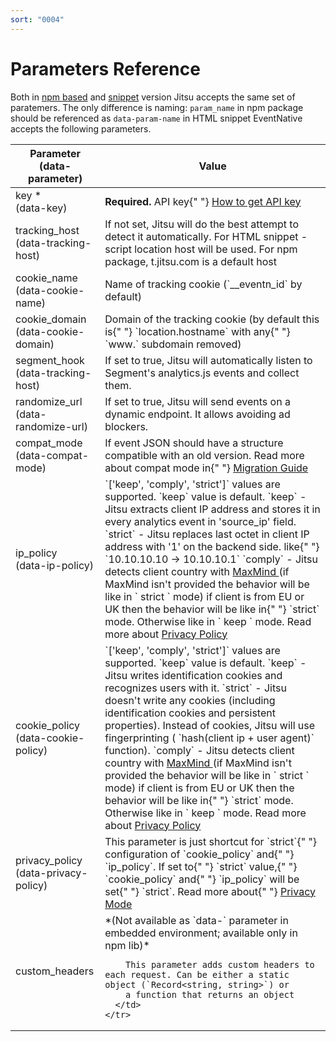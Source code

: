 ```yaml
---
sort: "0004"
---
```


# Parameters Reference

Both in [npm based](/docs/sending-data/js-sdk/package) and [snippet](/docs/sending-data/js-sdk/snippet) version Jitsu
accepts the same set of paratemers. The only difference is naming: `param_name` in npm package should be referenced
as `data-param-name` in HTML snippet
EventNative accepts the following parameters.

<table>
  <thead>
    <tr>
      <th>
        Parameter<br />(data-parameter)
      </th>
      <th>Value</th>
    </tr>
  </thead>
  <tbody>
    <tr>
      <td>
        key *<br />
        (data-key)
      </td>
      <td>
        <b>Required.</b> API key{" "}
        <a href="/docs/configuration/authorization">How to get API key</a>
      </td>
    </tr>
    <tr>
      <td>
        tracking_host
        <br />(<span style={{ whiteSpace: "nowrap" }}>data-tracking-host</span>)
      </td>
      <td>
        If not set, Jitsu will do the best attempt to detect it automatically.
        For HTML snippet - script location host will be used. For npm package,
        t.jitsu.com is a default host
      </td>
    </tr>
    <tr>
      <td>
        cookie_name
        <br />(<span style={{ whiteSpace: "nowrap" }}>data-cookie-name</span>)
      </td>
      <td>
        Name of tracking cookie (`__eventn_id` by
        default)
      </td>
    </tr>
    <tr>
      <td>
        cookie_domain
        <br />(<span style={{ whiteSpace: "nowrap" }}>data-cookie-domain</span>)
      </td>
      <td>
        Domain of the tracking cookie (by default this is{" "}
        `location.hostname` with any{" "}
        `www.` subdomain removed)
      </td>
    </tr>
    <tr>
      <td>
        segment_hook
        <br />(<span style={{ whiteSpace: "nowrap" }}>data-tracking-host</span>)
      </td>
      <td>
        If set to true, Jitsu will automatically listen to Segment's
        analytics.js events and collect them.
      </td>
    </tr>
    <tr>
      <td>
        randomize_url
        <br />(<span style={{ whiteSpace: "nowrap" }}>data-randomize-url</span>)
      </td>
      <td>
        If set to true, Jitsu will send events on a dynamic endpoint. It allows
        avoiding ad blockers.
      </td>
    </tr>
    <tr>
      <td>
        compat_mode
        <br />(<span style={{ whiteSpace: "nowrap" }}>data-compat-mode</span>)
      </td>
      <td>
        If event JSON should have a structure compatible with an old version.
        Read more about compat mode in{" "}
        <a href="/docs/sending-data/js-sdk/migrating">Migration Guide</a>
      </td>
    </tr>
    <tr>
      <td>
        ip_policy
        <br />(<span style={{ whiteSpace: "nowrap" }}>data-ip-policy</span>)
      </td>
      <td>
        `['keep', 'comply', 'strict']` values are
        supported. `keep` value is default.
        `keep` - Jitsu extracts client IP address and stores
        it in every analytics event in 'source_ip' field.
        `strict` - Jitsu replaces last octet in client
        IP address with '1' on the backend side. like{" "}
        `10.10.10.10 -> 10.10.10.1`
        `comply` - Jitsu detects client country with <a href="/docs/other-features/geo-data-resolution#maxmind">
          MaxMind
        </a> (if MaxMind isn't provided the behavior will be like in `
          strict
        ` mode) if client is from EU or UK then the behavior will be like in{" "}
        `strict` mode. Otherwise like in `
          keep
        ` mode. Read more about <a href="/docs/sending-data/privacy-policy">Privacy Policy</a>
      </td>
    </tr>
    <tr>
      <td>
        cookie_policy
        <br />(<span style={{ whiteSpace: "nowrap" }}>data-cookie-policy</span>)
      </td>
      <td>
        `['keep', 'comply', 'strict']` values are
        supported. `keep` value is default.
        `keep` - Jitsu writes identification cookies and
        recognizes users with it.
        `strict` - Jitsu doesn't write any cookies
        (including identification cookies and persistent properties). Instead of
        cookies, Jitsu will use fingerprinting (
        `hash(client ip + user agent)` function).
        `comply` - Jitsu detects client country with <a href="/docs/other-features/geo-data-resolution#maxmind">
          MaxMind
        </a> (if MaxMind isn't provided the behavior will be like in `
          strict
        ` mode) if client is from EU or UK then the behavior will be like in{" "}
        `strict` mode. Otherwise like in `
          keep
        ` mode. Read more about <a href="/docs/sending-data/privacy-policy">Privacy Policy</a>
      </td>
    </tr>
    <tr>
      <td>
        privacy_policy
        <br />(<span style={{ whiteSpace: "nowrap" }}>data-privacy-policy</span>)
      </td>
      <td>
        This parameter is just shortcut for `strict`{" "}
        configuration of `cookie_policy` and{" "}
        `ip_policy`. If set to{" "}
        `strict` value,{" "}
        `cookie_policy` and{" "}
        `ip_policy` will be set{" "}
        `strict`. Read more about{" "}
        <a href="/docs/sending-data/privacy-mode">Privacy Mode</a>
      </td>
    </tr>
    <tr>
      <td>
        custom_headers
      </td>
      <td>
        *(Not available as `data-` parameter in embedded environment; available only in npm lib)*

        This parameter adds custom headers to each request. Can be either a static object (`Record<string, string>`) or
        a function that returns an object
      </td>
    </tr>
  </tbody>
</table>

